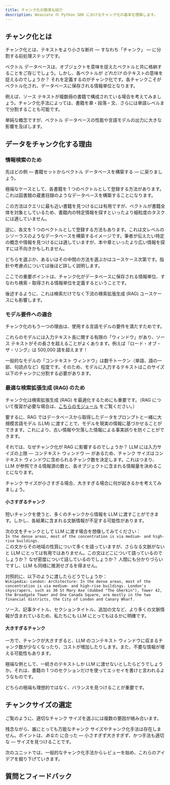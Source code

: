 ```yaml
---
title: チャンク化の簡潔な紹介
description: Weaviate の Python SDK におけるチャンク化の基本を理解します。
---
```


<!-- import imageUrl from '../../tmp_images/academy_placeholder.jpg';

<img src={imageUrl} alt="Image alt" width="75%"/> -->


<PreviewUnit />

## <i class="fa-solid fa-square-chevron-right"></i> チャンク化とは

チャンク化とは、テキストをより小さな断片 ― すなわち「チャンク」 ― に分割する前処理ステップです。

ベクトル データベースは、オブジェクトを意味を捉えたベクトルと共に格納することをご存じでしょう。しかし、各ベクトルが *どれだけ* のテキストの意味を捉えるのでしょうか？ それを定義するのがチャンク化です。各チャンクこそがベクトル化され、データベースに保存される情報単位となります。

例えば、ソース テキストが複数冊の書籍で構成されている場合を考えてみましょう。チャンク化手法によっては、書籍を章・段落・文、さらには単語レベルまで分割することも可能です。

単純な概念ですが、ベクトル データベースの性能や言語モデルの出力に大きな影響を及ぼします。

## <i class="fa-solid fa-square-chevron-right"></i> データをチャンク化する理由

### <i class="fa-solid fa-chalkboard"></i> 情報検索のため

先ほどの例 ― 書籍セットからベクトル データベースを構築する ― に戻りましょう。

極端なケースとして、各書籍を 1 つのベクトルとして登録する方法があります。これは図書館の蔵書目録のようなデータベースを構築することになります。

この方法はクエリに最も近い書籍を見つけるには有用ですが、ベクトルが書籍全体を対象としているため、書籍内の特定情報を探すといったより細粒度のタスクには適していません。

逆に、各文を 1 つのベクトルとして登録する方法もあります。これは文レベルのシソーラスのようなデータベースを構築するイメージです。筆者が伝えたい特定の概念や情報を見つけるには適していますが、本や章といったより広い情報を探すには不向きかもしれません。

どちらを選ぶか、あるいはその中間の方法を選ぶかはユースケース次第です。指針や考慮点については後ほど詳しく説明します。

ここでの重要ポイントは、チャンク化がデータベースに保存される情報単位、すなわち検索・取得される情報単位を定義するということです。

後述するように、これは検索だけでなく下流の検索拡張生成 (RAG) ユースケースにも影響します。

### <i class="fa-solid fa-chalkboard"></i> モデル要件への適合

チャンク化のもう一つの理由は、使用する言語モデルの要件を満たすためです。

これらのモデルには入力テキスト長に関する有限の「ウィンドウ」があり、ソース テキストがその長さを超えることがよくあります。例えば『ロード・オブ・ザ・リング』は 500,000 語を超えます！

一般的なモデルの「コンテキスト ウィンドウ」は数千トークン（単語、語の一部、句読点など）程度です。そのため、モデルに入力するテキストはこのサイズ以下のチャンクに分割する必要があります。

### <i class="fa-solid fa-chalkboard"></i> 最適な検索拡張生成 (RAG) のため

チャンク化は検索拡張生成 (RAG) を最適化するためにも重要です。（RAG について復習が必要な場合は、[こちらのモジュール](../../zero_to_mvp/104_queries_2/30_generative.mdx) をご覧ください。）

要するに、RAG ではデータベースから取得したデータをプロンプトと一緒に大規模言語モデル (LLM) に渡すことで、モデルを現実の情報に基づかせることができます。これにより、古い情報や欠落した情報による事実誤りを防ぐことができます。

それでは、なぜチャンク化が RAG に影響するのでしょうか？ LLM には入力サイズの上限 ― コンテキスト ウィンドウ ― があるため、チャンク サイズはコンテキスト ウィンドウに含められるチャンク数を決定します。これはつまり、LLM が参照できる情報源の数と、各オブジェクトに含まれる情報量を決めることになります。

チャンク サイズが小さすぎる場合、大きすぎる場合に何が起きるかを考えてみましょう。

#### 小さすぎるチャンク

短いチャンクを使うと、多くのチャンクから情報を LLM に渡すことができます。しかし、各結果に含まれる文脈情報が不足する可能性があります。

次の文をチャンクとして LLM に渡す場合を想像してみてください：  
`In the dense areas, most of the concentration is via medium- and high-rise buildings.`  
この文からその地域の性質について多くを語っていますが、さらなる文脈がないと LLM にとっては有用ではありません。この文はどこについて語っているのでしょうか？ なぜ密度について話しているのでしょうか？ 人間にも分かりづらいですし、LLM も同様に推測せざるを得ません。

対照的に、以下のように渡したらどうでしょうか：  
`Wikipedia: London: Architecture: In the dense areas, most of the concentration is via medium- and high-rise buildings. London's skyscrapers, such as 30 St Mary Axe (dubbed "The Gherkin"), Tower 42, the Broadgate Tower and One Canada Square, are mostly in the two financial districts, the City of London and Canary Wharf.`

ソース、記事タイトル、セクションタイトル、追加の文など、より多くの文脈情報が含まれているため、私たちにも LLM にとってもはるかに明確です。

#### 大きすぎるチャンク

一方で、チャンクが大きすぎると、LLM のコンテキスト ウィンドウに収まるチャンク数が少なくなったり、コストが増加したりします。また、不要な情報が増える可能性もあります。

極端な例として、一続きのテキストしか LLM に渡せないとしたらどうでしょうか。それは、書籍の 1 つのセクションだけを使ってエッセイを書けと言われるようなものです。

どちらの極端も理想的ではなく、バランスを見つけることが重要です。

## <i class="fa-solid fa-square-chevron-right"></i> チャンクサイズの選定

ご覧のように、適切なチャンク サイズを選ぶには複数の要因が絡み合います。

残念ながら、誰にとっても万能なチャンク サイズやチャンク化手法は存在しません。ポイントは、*あなた* に合った ― 小さすぎず大きすぎず、かつ手法も適切な ― サイズを見つけることです。

次のユニットでは、一般的なチャンク化手法からレビューを始め、これらのアイデアを掘り下げていきます。

<!-- ## <i class="fa-solid fa-square-chevron-right"></i> Review

<Quiz questions={varName} />

Any quiz questions

### <i class="fa-solid fa-pen-to-square"></i> Review exercise

:::note <i class="fa-solid fa-square-terminal"></i> Exercise
Try out ...
:::

### <i class="fa-solid fa-lightbulb-on"></i> Key takeaways

:::info
Add summary
::: -->

## 質問とフィードバック


<DocsFeedback/>

<!-- import Quiz from '/src/components/Academy/quiz.js'
const varName = [{
  questionText: 'questionText',
  answerOptions: [
    {
      answerText: 'answerOne',
      isCorrect: false,
      feedback: 'feedbackOne',
    },
    {
      answerText: 'answerTwo',
      isCorrect: false,
      feedback: 'feedbackTwo',
    },
    {
      answerText: 'answerThree',
      isCorrect: false,
      feedback: 'feedbackThree',
    },
  ]
}]; -->